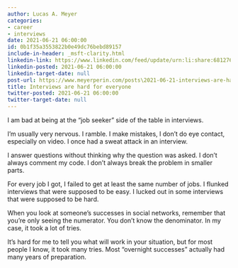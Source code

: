 ```yaml
---
author: Lucas A. Meyer
categories:
- career
- interviews
date: 2021-06-21 06:00:00
id: 0b1f35a3553822b0e49dc76bebd89157
include-in-header: _msft-clarity.html
linkedin-link: https://www.linkedin.com/feed/update/urn:li:share:6812769571775365120
linkedin-posted: 2021-06-21 06:00:00
linkedin-target-date: null
post-url: https://www.meyerperin.com/posts\2021-06-21-interviews-are-hard-for-everyone.html
title: Interviews are hard for everyone
twitter-posted: 2021-06-21 06:00:00
twitter-target-date: null
---
```


I am bad at being at the "job seeker" side of the table in interviews. 

I'm usually very nervous. I ramble. I make mistakes, I don't do eye contact, especially on video. I once had a sweat attack in an interview. 

I answer questions without thinking why the question was asked. I don't always comment my code. I don't always break the problem in smaller parts.

For every job I got, I failed to get at least the same number of jobs. I flunked interviews that were supposed to be easy. I lucked out in some interviews that were supposed to be hard.

When you look at someone's successes in social networks, remember that you're only seeing the numerator. You don't know the denominator. In my case, it took a lot of tries.

It's hard for me to tell you what will work in your situation, but for most people I know, it took many tries. Most "overnight successes" actually had many years of preparation.

